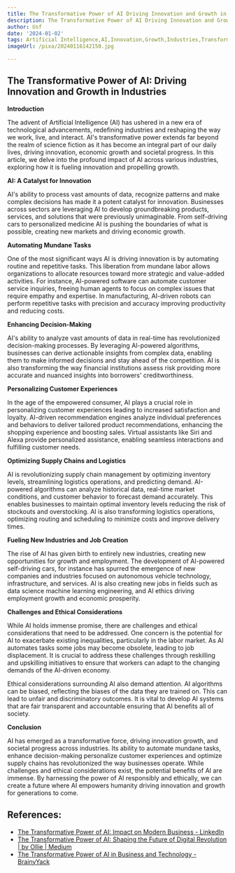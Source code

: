 ```yaml
---
title: The Transformative Power of AI Driving Innovation and Growth in Industries
description: The Transformative Power of AI Driving Innovation and Growth in Industries
author: Usf
date: '2024-01-02'
tags: Artificial Intelligence,AI,Innovation,Growth,Industries,Transformation
imageUrl: /pixa/20240116142150.jpg

---
```

## The Transformative Power of AI: Driving Innovation and  Growth  in  Industries

**Introduction**

The advent  of Artificial Intelligence (AI) has ushered in a new era of technological advancements, redefining industries and reshaping the way we work, live, and interact. AI's transformative power extends far beyond the realm of  science fiction as it has become an integral part of our daily lives, driving innovation, economic growth and societal progress. In this article, we delve into the profound impact of AI across various industries, exploring how it is fueling innovation and  propelling growth.

**AI: A Catalyst for Innovation**

AI's ability to process  vast amounts of data, recognize patterns and make complex  decisions  has made  it a potent catalyst for innovation. Businesses across sectors are leveraging AI  to develop groundbreaking products, services, and solutions that were previously unimaginable. From self-driving cars to personalized medicine  AI is  pushing the boundaries of what is possible,  creating new  markets and driving economic growth.

**Automating Mundane Tasks**

One of the most significant ways  AI is driving innovation is by automating routine and repetitive tasks. This liberation from mundane labor allows organizations to allocate resources toward more strategic and value-added activities. For instance, AI-powered software  can  automate customer service  inquiries,  freeing human agents to focus on complex issues that require empathy and expertise. In manufacturing, AI-driven robots can perform repetitive tasks with precision  and accuracy improving productivity and reducing costs.

**Enhancing Decision-Making**

AI's ability to analyze vast amounts of  data in real-time has revolutionized decision-making processes. By leveraging AI-powered algorithms, businesses can derive actionable insights from complex data, enabling them to make informed decisions and stay ahead of the competition. AI is  also transforming the way financial institutions  assess risk providing more accurate and nuanced insights into  borrowers' creditworthiness.

**Personalizing  Customer Experiences**

In the age of the empowered consumer,  AI plays  a crucial role in personalizing customer experiences leading to increased satisfaction and loyalty. AI-driven recommendation  engines analyze individual preferences and behaviors to deliver tailored product recommendations, enhancing the shopping experience and boosting sales. Virtual assistants like Siri and Alexa provide personalized assistance, enabling seamless interactions  and  fulfilling customer  needs.

**Optimizing Supply Chains and Logistics**

AI is revolutionizing supply chain management by optimizing  inventory levels, streamlining logistics operations, and predicting demand.  AI-powered algorithms can analyze historical data, real-time market conditions, and  customer behavior to forecast demand accurately. This  enables businesses to maintain optimal inventory levels reducing  the risk of stockouts and  overstocking.  AI is also transforming logistics operations, optimizing routing and scheduling to minimize costs  and improve delivery times.

**Fueling New Industries and Job Creation**

The rise of AI has given birth to  entirely new industries,  creating new opportunities for growth and employment. The development of AI-powered  self-driving cars, for instance has spurred the emergence of  new companies and industries  focused  on autonomous vehicle technology, infrastructure, and services. AI is also creating  new jobs in  fields such as  data science machine learning engineering, and AI ethics driving employment growth  and economic prosperity.

**Challenges  and Ethical Considerations**

While AI holds immense promise, there are challenges and ethical considerations  that need to be addressed. One concern is  the potential for AI  to exacerbate existing inequalities, particularly in the labor market. As AI automates tasks some jobs may become obsolete, leading to job displacement. It is  crucial to address these challenges through reskilling and upskilling initiatives to ensure that workers can adapt to the changing demands of the AI-driven economy.

Ethical considerations surrounding  AI also demand attention. AI algorithms can be biased, reflecting the biases of the data they are trained on. This can lead  to unfair and discriminatory outcomes.  It is vital to develop AI systems that  are fair  transparent and  accountable ensuring that  AI benefits all of society.

**Conclusion**

AI has emerged as a  transformative force, driving innovation growth, and societal progress across industries. Its ability to automate mundane tasks, enhance decision-making personalize customer experiences and optimize supply chains has revolutionized the way businesses operate. While challenges and ethical considerations exist, the  potential  benefits of  AI  are immense. By harnessing the power of AI responsibly and ethically, we can create a future where AI empowers humanity driving innovation and growth for generations to come.

## References:
- [The Transformative Power of AI: Impact on Modern Business - LinkedIn](https://www.linkedin.com/pulse/transformative-power-ai-impact-modern-business-mcdaccg)
- [The Transformative Power of AI: Shaping the Future of Digital Revolution | by Ollie | Medium](https://medium.com/@ohermans1/the-transformative-power-of-ai-shaping-the-future-of-digital-revolution-d5d906ccc61b)
- [The Transformative Power of AI in Business and Technology - BrainyYack](https://www.brainyyack.com/the-transformative-power-of-ai-in-business-and-technology/)
